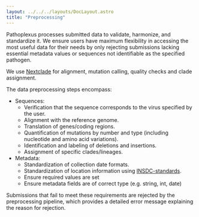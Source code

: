 ```yaml
---
layout: ../../../layouts/DocLayout.astro
title: "Preprocessing"
---
```


Pathoplexus processes submitted data to validate, harmonize, and standardize it. We ensure users have maximum flexibility in accessing the most useful data for their needs by only rejecting submissions lacking essential metadata values or sequences not identifiable as the specified pathogen.

We use [Nextclade](https://docs.nextstrain.org/projects/nextclade/en/stable/user/nextclade-cli/reference.html#nextclade-run) for alignment, mutation calling, quality checks and clade assignment.

The data preprocessing steps encompass:

- Sequences:
  - Verification that the sequence corresponds to the virus specified by the user.
  - Alignment with the reference genome.
  - Translation of genes/coding regions.
  - Quantification of mutations by number and type (including nucleotide and amino acid variations).
  - Identification and labeling of deletions and insertions.
  - Assignment of specific clades/lineages.
- Metadata:
  - Standardization of collection date formats.
  - Standardization of location information using [INSDC-standards](https://www.ebi.ac.uk/ena/browser/api/xml/ERC000011).
  - Ensure required values are set
  - Ensure metadata fields are of correct type (e.g. string, int, date)

Submissions that fail to meet these requirements are rejected by the preprocessing pipeline, which provides a detailed error message explaining the reason for rejection.
